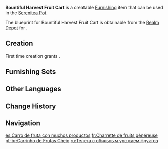 {{Furnishing Infobox
|id             = 370305
|image          = Item Bountiful Harvest Fruit Cart.png
|category       = Building
|subcategory    = Mercantile
|quality        = 3
|adeptal_energy = 60
|load           = 80
|reduced_load   = 60
|description    = An ordinary fruit cart that has an orange and white ceiling.<br>In the eyes of the common people of Mondstadt, orange represents the harvest, while the same color is seen to be similar to gold in Liyue traditions, and it is seen to be a good omen of coming fortune.<br>Fortunately, both the [[Knights of Favonius]] and the [[Liyue Qixing]] manage crops very well, resulting in stable harvests every year.
|blueprint      = Realm Depot
|mention        = Knights of Favonius;Liyue Qixing
}}
'''Bountiful Harvest Fruit Cart''' is a creatable [[Furnishing]] item that can be used in the [[Serenitea Pot]].

The blueprint for Bountiful Harvest Fruit Cart is obtainable from the [[Realm Depot]] for {{Item|Realm Currency|24|x=160}}.

==Creation==
First time creation grants {{Item|Trust|24|x=60}}.
{{Recipe
|type = Creation
|time = 14h
|Fir Wood = 4
|Fabric = 4
|Red Dye = 4
|sort = Fir Wood;Fabric;Red Dye
}}

==Furnishing Sets==
{{Craft Usage|type=Furnishing Set}}

==Other Languages==
{{Other Languages
|en      = Bountiful Harvest Fruit Cart
|zhs     = 丰收预兆的水果推车
|zhs_rm  = Fēngshōu Yùzhào de Shuǐguǒ Tuī Chē
|zht     = 豐收預兆的水果推車
|zht_rm  = Fēngshōu Yùzhào de Shuǐguǒ Tuī Chē
|zh_tl   = Fruit Cart of Signs of a Bountiful Harvest
|ja      = 豊作の兆しの果物カート
|ja_rm   = Housaku no Kizashi no Kudamono Kaato
|ja_tl   = Fruit Cart of Signs of a Bountiful Harvest
|ko      = 수확이 풍부한 과일 수레
|ko_rm   = Suhwak-i Pungbuhan Gwail Sure
|ko_tl   = Rich Harvest Fruit Cart
|es      = Carro de fruta con muchos productos
|es_tl   = Fruit Cart With Many Products
|fr      = Charrette de fruits généreuse
|fr_tl   = Generous Fruit Cart
|ru      = Фруктовая тележка
|ru_tl   = Fruit Cart
|th      = รถเข็นผลไม้ผลกำไรดี
|th_rm   = 
|th_tl   = 
|vi      = Xe Trái Cây Đầy Ắp
|vi_tl   = 
|de      = Obstkarren mit reicher Ernte
|de_tl   = Fruit Cart With Bountiful Harvest
|id      = Gerobak Buah yang Penuh Hasil Panen
|id_tl   = Bountiful Harvest Fruit Cart
|pt      = Carrinho de Frutas Cheio
|pt_tl   = 
|tr      = Bereketli Hasat Meyve Standı
|tr_tl   = 
|it      = Carretto ricco di frutta
|it_tl   = 
}}

==Change History==
{{Change History|1.5}}

==Navigation==
{{Furnishing Navbox|exterior}}

[[es:Carro de fruta con muchos productos]]
[[fr:Charrette de fruits généreuse]]
[[pt-br:Carrinho de Frutas Cheio]]
[[ru:Телега с обильным урожаем фруктов]]